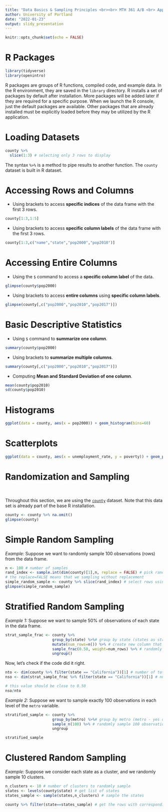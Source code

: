 ---
title: "Data Basics & Sampling Principles <br><br> MTH 361 A/B <br> Applied Statistics I <br> Spring 2023"
author: University of Portland
date: "2022-01-23"
output: slidy_presentation
---

```{r setup, include=FALSE}
knitr::opts_chunk$set(echo = FALSE)
```

# R Packages {.bigger}

```{r message=FALSE, warning=FALSE, paged.print=FALSE, echo=TRUE}
library(tidyverse)
library(openintro)
```

R packages are groups of R functions, compiled code, and example data. In the R environment, they are saved in the `library` directory. R installs a set of packages by default after installation. More packages will be added later if they are required for a specific purpose. When we launch the R console, just the default packages are available. Other packages that are already installed must be explicitly loaded before they may be utilized by the R application.

# Loading Datasets {.bigger}

```{r loading-data-from-package, message=FALSE, echo=TRUE}
county %>%
  slice(1:3) # selecting only 3 rows to display
```

The syntax `%>%` is a method to pipe results to another function. The `county` dataset is built in R dataset.

# Accessing Rows and Columns {.bigger}

  * Using brackets to access **specific indices** of the data frame with the first 3 rows.
```{r rows-and-columns-1, message=FALSE, echo=TRUE}
county[1:3,1:5]
```

  * Using brackets to access **specific column labels** of the data frame with the first 3 rows.
```{r rows-and-columns-2, message=FALSE, echo=TRUE}
county[1:3,c("name","state","pop2000","pop2010")]
```

# Accessing Entire Columns {.bigger}

  * Using the `$` command to access a **specific column label** of the data.
```{r rows-and-columns-3, message=FALSE, echo=TRUE}
glimpse(county$pop2000)
```

  * Using brackets to access **entire columns** using **specific column labels**.
```{r rows-and-columns-4, message=FALSE, echo=TRUE}
glimpse(county[,c("pop2000","pop2010","pop2017")])
```

# Basic Descriptive Statistics {.bigger}

  * Using `$` command to **summarize one column**.
```{r summarize-data-1, message=FALSE, echo=TRUE}
summary(county$pop2000)
```

  * Using brackets to **summarize multiple columns**.
```{r summarize-data-2, message=FALSE, echo=TRUE}
summary(county[,c("pop2000","pop2010","pop2017")])
```

  * Computing **Mean and Standard Deviation of one column**.
```{r means-and-standard-deviations-1, message=FALSE, echo=TRUE}
mean(county$pop2010)
sd(county$pop2010)
```

# Histograms {.bigger}

```{r basic-data-visualization-1, message=FALSE, echo=TRUE}
ggplot(data = county, aes(x = pop2000)) + geom_histogram(bins=60)
```

# Scatterplots {.bigger}

```{r basic-data-visualization-2, message=FALSE, echo=TRUE}
ggplot(data = county, aes(x = unemployment_rate, y = poverty)) + geom_point()
```

# **Randomization and Sampling**

<br>

Throughout this section, we are using the [`county`](https://www.openintro.org/data/index.php?data=county){target="_blank"} dataset. Note that this data set is already part of the base R installation.

```{r echo=TRUE}
county <- county %>% na.omit()
glimpse(county)
```

# Simple Random Sampling

*Example:* Suppose we want to randomly sample 100 observations (rows) from the data frame.

```{r echo=TRUE}
n <- 100 # number of samples
rand_index <- sample.int(dim(county)[1],n, replace = FALSE) # pick random row indices from the data frame
# the replace=FALSE means that we sampling without replacement
simple_random_sample <- county %>% slice(rand_index) # select rows using the random indices
glimpse(simple_random_sample)
```

# Stratified Random Sampling

*Example 1:* Suppose we want to sample 50\% of observations of each state in the data frame.

```{r echo=TRUE}
strat_sample_frac <- county %>%
                     group_by(state) %>%# group by state (states as strata)
                     mutate(num_rows=n()) %>% # create new column that counts the number of observations in each strata
                     sample_frac(0.50, weight=num_rows) %>% # randomly sample 50% of observations in each strata
                     ungroup()
```

Now, let's check if the code did it right.

```{r echo=TRUE}
nto <- dim(county %>% filter(state == "California"))[1] # number of total observations
nso <- dim(strat_sample_frac %>% filter(state == "California"))[1] # number of sample observations

# this value should be close to 0.50
nso/nto
```

*Example 2:* Suppose we want to sample exactly 100 observations in each level of the `metro` variable.

```{r}
stratified_sample <- county %>% 
                     group_by(metro) %>%# group by metro (metro - yes or no - as strata)
                     sample_n(100) %>% # randomly sample 100 observations in each strata
                     ungroup

stratified_sample
```

# Clustered Random Sampling

*Example:* Suppose we consider each state as a cluster, and we randomly sample 10 clusters.

```{r echo=TRUE}
n_clusters <- 10 # number of clusters to randomly sample
states <- levels(county$state) # get list of states
states_sample <- sample(states,n_clusters) # sample the states

county %>% filter(state==states_sample) # get the rows with corresponding states that are sampled.
```
